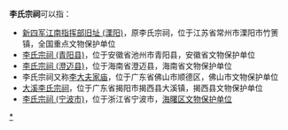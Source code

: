 '''李氏宗祠'''可以指：
*[[新四军江南指挥部旧址_(溧阳)|新四军江南指挥部旧址 (溧阳)]]，原李氏宗祠，位于江苏省常州市溧阳市竹箦镇，全国重点文物保护单位
*[[李氏宗祠_(青阳县)|李氏宗祠 (青阳县)]]，位于安徽省池州市青阳县，安徽省文物保护单位
*[[李氏宗祠_(澄迈县)|李氏宗祠 (澄迈县)]]，位于海南省澄迈县，海南省文物保护单位
*李氏宗祠又称[[李大夫家庙|李大夫家庙]]，位于广东省佛山市顺德区，佛山市文物保护单位
*[[大溪李氏宗祠|大溪李氏宗祠]]，位于广东省揭阳市揭西县大溪镇，揭西县文物保护单位
*[[李氏宗祠_(宁波市)|李氏宗祠 (宁波市)]]，位于浙江省宁波市，[[海曙区各级文物保护单位列表|海曙区文物保护单位]]

{{Disambig|cat=四字宗祠消歧义|L}}
[[Category:中国李姓宗祠|*]]
